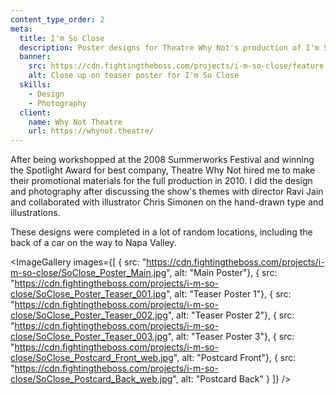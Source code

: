 ```yaml
---
content_type_order: 2
meta:
  title: I'm So Close
  description: Poster designs for Theatre Why Not's production of I'm So Close, a multimedia, physical theatre showcase about coming together and drifting apart.
  banner:
    src: https://cdn.fightingtheboss.com/projects/i-m-so-close/feature.jpg
    alt: Close up on teaser poster for I'm So Close
  skills:
    - Design
    - Photography
  client:
    name: Why Not Theatre
    url: https://whynot.theatre/
---
```



After being workshopped at the 2008 Summerworks Festival and winning the Spotlight Award for best company,
Theatre Why Not hired me to make their promotional materials for the full production in 2010.
I did the design and photography after discussing the show's themes with director Ravi Jain
and collaborated with illustrator Chris Simonen on the hand-drawn type and illustrations.

These designs were completed in a lot of random locations, including the back of a car on the way to Napa Valley.

<ImageGallery images={[
  { src: "https://cdn.fightingtheboss.com/projects/i-m-so-close/SoClose_Poster_Main.jpg", alt: "Main Poster"},
  { src: "https://cdn.fightingtheboss.com/projects/i-m-so-close/SoClose_Poster_Teaser_001.jpg", alt: "Teaser Poster 1"},
  { src: "https://cdn.fightingtheboss.com/projects/i-m-so-close/SoClose_Poster_Teaser_002.jpg", alt: "Teaser Poster 2"},
  { src: "https://cdn.fightingtheboss.com/projects/i-m-so-close/SoClose_Poster_Teaser_003.jpg", alt: "Teaser Poster 3"},
  { src: "https://cdn.fightingtheboss.com/projects/i-m-so-close/SoClose_Postcard_Front_web.jpg", alt: "Postcard Front"},
  { src: "https://cdn.fightingtheboss.com/projects/i-m-so-close/SoClose_Postcard_Back_web.jpg", alt: "Postcard Back" }
]} />
